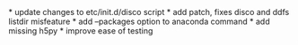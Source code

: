 <Update label="Anaconda 0.8.3 (Jul 18, 2012)" description="">
    * update changes to etc/init.d/disco script
    * add patch, fixes disco and ddfs listdir misfeature
    * add –packages option to anaconda command
    * add missing h5py
    * improve ease of testing
    
</Update>